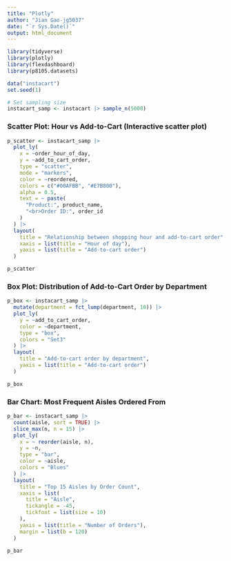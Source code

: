 ```yaml
---
title: "Plotly"
author: "Jian Gao-jg5037"
date: "`r Sys.Date()`"
output: html_document
---
```




```r
library(tidyverse)
library(plotly)
library(flexdashboard)
library(p8105.datasets)

data("instacart")
set.seed(1)

# Set sampling size
instacart_samp <- instacart |> sample_n(5000)
```




### Scatter Plot: Hour vs Add-to-Cart (Interactive scatter plot)

```r
p_scatter <- instacart_samp |>
  plot_ly(
    x = ~order_hour_of_day,
    y = ~add_to_cart_order,
    type = "scatter",
    mode = "markers",
    color = ~reordered,
    colors = c("#00AFBB", "#E7B800"),
    alpha = 0.5,
    text = ~ paste(
      "Product:", product_name,
      "<br>Order ID:", order_id
    )
  ) |>
  layout(
    title = "Relationship between shopping hour and add-to-cart order",
    xaxis = list(title = "Hour of day"),
    yaxis = list(title = "Add-to-cart order")
  )

p_scatter
```

### Box Plot: Distribution of Add-to-Cart Order by Department

```r
p_box <- instacart_samp |>
  mutate(department = fct_lump(department, 10)) |>
  plot_ly(
    y = ~add_to_cart_order,
    color = ~department,
    type = "box",
    colors = "Set3"
  ) |>
  layout(
    title = "Add-to-cart order by department",
    yaxis = list(title = "Add-to-cart order")
  )

p_box
```


### Bar Chart: Most Frequent Aisles Ordered From

```r
p_bar <- instacart_samp |>
  count(aisle, sort = TRUE) |>
  slice_max(n, n = 15) |>
  plot_ly(
    x = ~ reorder(aisle, n),
    y = ~n,
    type = "bar",
    color = ~aisle,
    colors = "Blues"
  ) |>
  layout(
    title = "Top 15 Aisles by Order Count",
    xaxis = list(
      title = "Aisle",
      tickangle = -45,
      tickfont = list(size = 10)
    ),
    yaxis = list(title = "Number of Orders"),
    margin = list(b = 120)
  )

p_bar
```